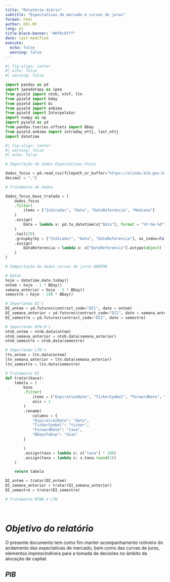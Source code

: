 ```yaml
---
title: "Relatório diário"
subtitle: "Expectativas de mercado e curvas de juros"
format: html
author: DIC-RF
lang: pt
title-block-banner: "#0f0c0fff"
date: last-modified
execute: 
  echo: false
  warning: false
---
```



```python
#| fig-align: center
#| echo: false
#| warning: false

import pandas as pd
import ipeadatapy as ipea
from pyield import ntnb, ntnf, ltn
from pyield import bday
from pyield import bc
from pyield import anbima
from pyield import Interpolator
import numpy as np
import pyield as yd
from pandas.tseries.offsets import BDay
from pyield.anbima import intraday_ettj, last_ettj
import datetime
```

```python
#| fig-align: center
#| warning: false
#| echo: false

# Importação de dados Expectativas Focus

dados_focus = pd.read_csv(filepath_or_buffer="https://olinda.bcb.gov.br/olinda/servico/Expectativas/versao/v1/odata/ExpectativasMercadoAnuais?$filter=Indicador%20eq%20'PIB%20Total'%20or%20Indicador%20eq%20'IPCA'%20or%20Indicador%20eq%20'C%C3%A2mbio'%20or%20Indicador%20eq%20'Selic'%20and%20baseCalculo%20eq%200&$format=text/csv",
decimal = ",")

# Tratamento de dados

dados_focus_base_tratada = (
    dados_focus
    .filter(
        items = ["Indicador", "Data", "DataReferencia", "Mediana"]
    )
    .assign(
        Data = lambda x: pd.to_datetime(x["Data"], format = "%Y-%m-%d").dt.strftime("%Y%m")
    )
    .tail(20)
    .groupby(by = ["Indicador", "Data", "DataReferencia"], as_index=False)["Mediana"].mean()
    .assign(
        DataReferencia = lambda x: x["DataReferencia"].astype(object)
    )
)

# Immportação de dados curvas de juros ANBIMA

# Datas
hoje = datetime.date.today()
ontem = hoje - 1 * BDay()
semana_anterior = hoje - 5 * BDay()
semestre = hoje - 180 * BDay()

# Importando DI's
DI_ontem = yd.futures(contract_code="DI1", date = ontem)
DI_semana_anterior = yd.futures(contract_code="DI1", date = semana_anterior)
DI_semestre = yd.futures(contract_code="DI1", date = semestre)

# Importando NTN-B's
ntnb_ontem = ntnb.data(ontem)
ntnb_semana_anterior = ntnb.data(semana_anterior)
ntnb_semestre = ntnb.data(semestre)

# Importando LTN's
ltn_ontem = ltn.data(ontem)
ltn_semana_anterior = ltn.data(semana_anterior)
ltn_semestre = ltn.data(semestre)

# Tratamento DI
def tratar(base): 
    tabela = (
        base
        .filter(
            items = ["ExpirationDate", "TickerSymbol", "ForwardRate", "BDaysToExp"],
            axis = 1
        )
        .rename(
            columns = {
            "ExpirationDate": "data",
            "TickerSymbol": "ticker",
            "ForwardRate": "taxa",
            "BDaysToExp": "dias"
        }

        )
        .assign(taxa = lambda x: x["taxa"] * 100)
        .assign(taxa = lambda x: x.taxa.round(2))
    )

    return tabela

DI_ontem = tratar(DI_ontem)
DI_semana_anterior = tratar(DI_semana_anterior)
DI_semestre = tratar(DI_semestre)

# Tratamento NTNB e LTN 




```



# *Objetivo  do relatório*

O presente documento tem como fim manter acompanhamento rotineiro do andamento das expectativas de mercado, bem como das curvas de juros, elementos imprescindíveis para a tomada de decisões no âmbito da alocação de capital.

## *PIB*

